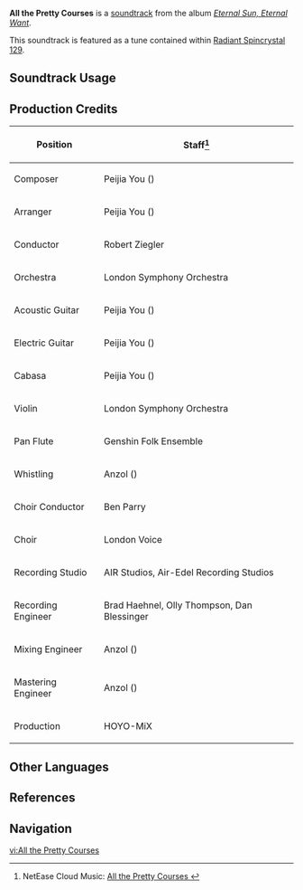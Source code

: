 {{Stub}}
{{Soundtrack Infobox
|image          = Eternal Sun, Eternal Want.png
|album          = Eternal Sun, Eternal Want
|disc           = 1
|number         = 24
|featured       = 
|featured2      = 
|featured3      = 
|featured_disc  = 
|featured_disc2 = 
|featured_disc3 = 
|youtube_id     = kJVJPOKSXgw
|spotify_id     = 1Oemu3Uit0kvIFEYgtK6ye
|previous       = Rain of an Ancient Dream
|next           = Salute of Eagles
}}
'''All the Pretty Courses''' is a [[soundtrack]] from the album ''[[Eternal Sun, Eternal Want]]''.

This soundtrack is featured as a tune contained within [[Radiant Spincrystal 129]].

==Soundtrack Usage==
{{Soundtrack Usage
|location          = "Flower-Feather Clan"//day
|quest             = 
|domain            = 
|eventgameplay     = 
|special_displayed = 
|special           = 
|teapot            = 140
|mediaoriginal     =
}}
<!--
==Other Arrangements==
{{Files by Category Gallery|Media Using an Unreleased Arrangement of {{subst:#titleparts:{{subst:PAGENAME}}}} Soundtrack}}
-->

==Production Credits==
{| class="wikitable"
! Position
! Staff<ref>NetEase Cloud Music: [https://music.163.com/#/song?id=2657687370 All the Pretty Courses {{zh|舒翼乘云}}]</ref>
|-
! Composer
| Peijia You ({{zh|尤裴佳}})
|-
! Arranger
| Peijia You ({{zh|尤裴佳}})
|-
! Conductor
| Robert Ziegler
|-
! Orchestra
| London Symphony Orchestra
|-
! Acoustic Guitar
| Peijia You ({{zh|尤裴佳}})
|-
! Electric Guitar
| Peijia You ({{zh|尤裴佳}})
|-
! Cabasa
| Peijia You ({{zh|尤裴佳}})
|-
! Violin
| London Symphony Orchestra
|-
! Pan Flute
| Genshin Folk Ensemble
|-
! Whistling
| Anzol ({{zh|鸦雀有声}})
|-
! Choir Conductor
| Ben Parry
|-
! Choir
| London Voice
|-
! Recording Studio
| AIR Studios, Air-Edel Recording Studios
|-
! Recording Engineer
| Brad Haehnel, Olly Thompson, Dan Blessinger
|-
! Mixing Engineer
| Anzol ({{zh|鸦雀有声}})
|-
! Mastering Engineer
| Anzol ({{zh|鸦雀有声}})
|-
! Production
| HOYO-MiX
|}
<!--
==Gallery==
<gallery>
</gallery>
-->

==Other Languages==
{{Other Languages
|en       = All the Pretty Courses
|zhs      = 舒翼乘云
|zhs_rm   = 
|zht      = 舒翼乘雲
|zht_rm   = 
|zh_tl    = 
|ja       = 雲に乗る翼
|ja_rm    = Kumo ni Noru Tsubasa
|ja_tl    = Cloud-Riding Wings
|ko       = All the Pretty Courses
|es       = All the Pretty Courses
|fr       = All the Pretty Courses
|ru       = All the Pretty Courses
|th       = All the Pretty Courses
|vi       = Sải Cánh Trên Mây
|vi_tl    = 
|de       = All the Pretty Courses
|id       = All the Pretty Courses
|pt       = Todos os Belos Caminhos
|pt_tl    = 
|tr       = All the Pretty Courses
|it       = All the Pretty Courses
}}

==References==
{{Reflist}}

==Navigation==
{{Soundtrack Navbox|Eternal Sun, Eternal Want}}

[[vi:All the Pretty Courses]]
